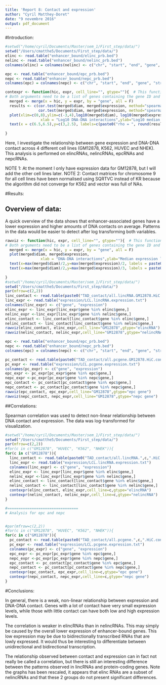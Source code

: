 ```yaml
---
title: 'Report 8: Contact and expression'
author: "Cyril Matthey-Doret"
date: "9 novembre 2016"
output: pdf_document
---
```


#Introduction: 

```r
#setwd("/home/cyril/Documents/Master/sem_1/First_step/data/")
setwd("/Users/cmatthe5/Documents/First_step/data/")
elinc <- read.table("enhancer_bound/elinc_prb.bed")
nelinc <- read.table("enhancer_bound/nelinc_prb.bed")
colnames(elinc) = colnames(nelinc) <- c("chr", "start", "end", "gene", "strand")

epc <- read.table("enhancer_bound/epc_prb.bed")
nepc <- read.table("enhancer_bound/nepc_prb.bed")
colnames(epc) = colnames(nepc) <- c("chr", "start", "end", "gene", "strand")

contexpr <- function(hic, expr, cell_line="", gtype=""){  # This function computes the correlation between expression and DNA contacts for a set of genes.
# Both arguments need to be a list of genes containing the gene ID and its median expression level/amount of DNA-DNA contact.
  merged <- merge(x = hic, y = expr, by = "gene", all = F)
  results <- c(cor.test(merged$diam, merged$expression, method="spearman")$estimate, 
               cor.test(merged$diam, merged$expression, method="spearman")$p.value)
  plot(xlim=c(0,8),ylim=c(-3,4),log10(merged$diam), log10(merged$expression), pch=".", 
                xlab = "Log10 DNA-DNA interactions",ylab="Log10 median expression levels", main=paste(cell_line,gtype,sep=": "))
  text(x = c(6.5,6.5),y=c(3,2.5), labels=c(paste0("rho = ", round(results[1],3)), paste0("p-value = ", round(results[2],3))))
  
}


```

Here, I investigate the relationship between gene expression and DNA-DNA contact across 4 different cell lines (GM12878, K562, HUVEC and NHEK). This analysis is performed on elincRNAs, nelincRNAs, epcRNAs and nepcRNAs.

NOTE 1: At the moment I only have expression data for GM12878, but I will add the other cell lines later.
NOTE 2: Contact matrices for chromosome 9 for all cell lines have been normalised using SQRTVC instead of KR because the algorithm did not converge for K562 and vector was full of NAs.


#Results: 

## Overview of data:


A quick overview of the data shows that enhancer-associated genes have a lower expression and higher amounts of DNA contacts on average. Patterns in the data would be easier to detect after log transforming both variables.

```r

rawviz <- function(hic, expr, cell_line="", gtype=""){  # This function computes the correlation between expression and DNA contacts for a set of genes.
# Both arguments need to be a list of genes containing the gene ID and its median expression level/amount of DNA-DNA contact.
  merged <- merge(x = hic, y = expr, by = "gene", all = F)
  plot(merged$diam, merged$expression, 
                xlab = "DNA-DNA interactions",ylab="Median expression levels", main=paste(cell_line,gtype,sep=": "),pch=16)
  text(x=max(merged$diam)/2,y=max(merged$expression)/2, labels = paste0("Median expression: ", round(median(merged$expression),3)))
  text(x=max(merged$diam)/2,y=max(merged$expression)/3, labels = paste0("Median interactions: ", round(median(merged$diam),3)))
  
}
#setwd("/home/cyril/Documents/Master/sem_1/First_step/data/")
setwd("/Users/cmatthe5/Documents/First_step/data/")
par(mfrow=c(2,2))
linc_contact <- read.table(paste0("TAD_contact/all.lincRNA.GM12878.HiC.contact.txt"), header=T)
linc_expr <- read.table("expression/LCL.lincRNA.expression.txt")
colnames(linc_expr) <- c("gene", "expression")
elinc_expr <- linc_expr[linc_expr$gene %in% elinc$gene,]
nelinc_expr <-linc_expr[linc_expr$gene %in% nelinc$gene,]
elinc_contact <- linc_contact[linc_contact$gene %in% elinc$gene,]
nelinc_contact <- linc_contact[linc_contact$gene %in% nelinc$gene,]
rawviz(elinc_contact, elinc_expr,cell_line="GM12878",gtype="elincRNA")
rawviz(nelinc_contact, nelinc_expr,cell_line="GM12878",gtype="nelincRNA")

epc <- read.table("enhancer_bound/epc_prb.bed")
nepc <- read.table("enhancer_bound/nepc_prb.bed")
colnames(epc) = colnames(nepc) <- c("chr", "start", "end", "gene", "strand")

pc_contact <- read.table(paste0("TAD_contact/all.pcgene.GM12878.HiC.contact.txt"), header=T)
pc_expr <- read.table("expression/LCL.pcgene.expression.txt")
colnames(pc_expr) <- c("gene", "expression")
epc_expr <- pc_expr[pc_expr$gene %in% epc$gene,]
nepc_expr <-pc_expr[pc_expr$gene %in% nepc$gene,]
epc_contact <- pc_contact[pc_contact$gene %in% epc$gene,]
nepc_contact <- pc_contact[pc_contact$gene %in% nepc$gene,]
rawviz(epc_contact, epc_expr,cell_line="GM12878",gtype="epc gene")
rawviz(nepc_contact, nepc_expr,cell_line="GM12878",gtype="nepc gene")

```

##Correlations:

Spearman correlation was used to detect non-linear relationship between DNA contact and expression. The data was log-transformed for visualization.

```r

#setwd("/home/cyril/Documents/Master/sem_1/First_step/data/")
setwd("/Users/cmatthe5/Documents/First_step/data/")
par(mfrow=c(2,2))
#for(c in c("GM12878", "HUVEC", "K562", "NHEK")){
for(c in c("GM12878")){
  linc_contact <- read.table(paste0("TAD_contact/all.lincRNA.",c,".HiC.contact.txt"), header=T)
  linc_expr <- read.table("expression/LCL.lincRNA.expression.txt")
  colnames(linc_expr) <- c("gene", "expression")
  elinc_expr <- linc_expr[linc_expr$gene %in% elinc$gene,]
  nelinc_expr <-linc_expr[linc_expr$gene %in% nelinc$gene,]
  elinc_contact <- linc_contact[linc_contact$gene %in% elinc$gene,]
  nelinc_contact <- linc_contact[linc_contact$gene %in% nelinc$gene,]
  contexpr(elinc_contact, elinc_expr,cell_line=c,gtype="elincRNA")
  contexpr(nelinc_contact, nelinc_expr,cell_line=c,gtype="nelincRNA")
}

#================================
# Analysis for epc and nepc


#par(mfrow=c(2,2))
#for(c in c("GM12878", "HUVEC", "K562", "NHEK")){
for(c in c("GM12878")){
  pc_contact <- read.table(paste0("TAD_contact/all.pcgene.",c,".HiC.contact.txt"), header=T)
  pc_expr <- read.table("expression/LCL.pcgene.expression.txt")
  colnames(pc_expr) <- c("gene", "expression")
  epc_expr <- pc_expr[pc_expr$gene %in% epc$gene,]
  nepc_expr <-pc_expr[pc_expr$gene %in% nepc$gene,]
  epc_contact <- pc_contact[pc_contact$gene %in% epc$gene,]
  nepc_contact <- pc_contact[pc_contact$gene %in% nepc$gene,]
  contexpr(epc_contact, epc_expr,cell_line=c,gtype="epc gene")
  contexpr(nepc_contact, nepc_expr,cell_line=c,gtype="nepc gene")
}


```


#Conclusions: 

In general, there is a weak, non-linear relationship between expression and DNA-DNA contact. Genes with a lot of contact have very small expression levels, while those with little contact can have both low and high expression levels.

The correlation is weaker in elincRNAs than in nelincRNAs. This may simply be caused by the overall lower expression of enhancer-bound genes.
This low expression may be due to bidirectionally transcribed RNAs that are lowly expressed. It would thus be interesting to differentiate between unidirectional and bidirectional transcription.

The relationship observed between contact and expression can in fact not really be called a correlation, but there is still an interesting difference between the patterns observed in lincRNAs and protein-coding genes. Note the graphs has been rescaled, it appears that elinc RNAs are a subset of nelincRNAs and that these 2 groups do not present significant differences.
